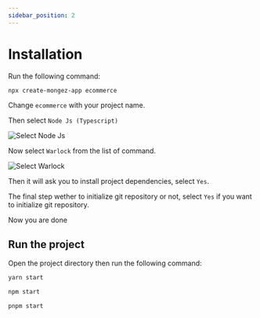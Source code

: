 ```yaml
---
sidebar_position: 2
---
```



# Installation

Run the following command:

`npx create-mongez-app ecommerce`

Change `ecommerce` with your project name.

Then select `Node Js (Typescript)`

![Select Node Js](https://dev-to-uploads.s3.amazonaws.com/uploads/articles/1jp1y4vnm5h78q3i0kew.png)

Now select `Warlock` from the list of command.

![Select Warlock](https://dev-to-uploads.s3.amazonaws.com/uploads/articles/1r69viflndt6u3h5iu4k.png)

Then it will ask you to install project dependencies, select `Yes`.

The final step wether to initialize git repository or not, select `Yes` if you want to initialize git repository.

Now you are done

## Run the project

Open the project directory then run the following command:

<Tabs>
  <TabItem value="Yarn" label="Yarn">

```bash
yarn start
```

  </TabItem>
  <TabItem value="NPM" label="NPM">

```bash
npm start
```

  </TabItem>
  <TabItem value="Pnpm" label="Pnpm">

```bash
pnpm start
```

  </TabItem>
</Tabs>
